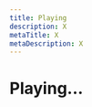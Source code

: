 ```yaml
---
title: Playing
description: X
metaTitle: X
metaDescription: X
---
```


# Playing...

<!-- This page is not displayed via navigation. Need to understand whether it needs to exist and if so, what content is appropriate to include. -->
